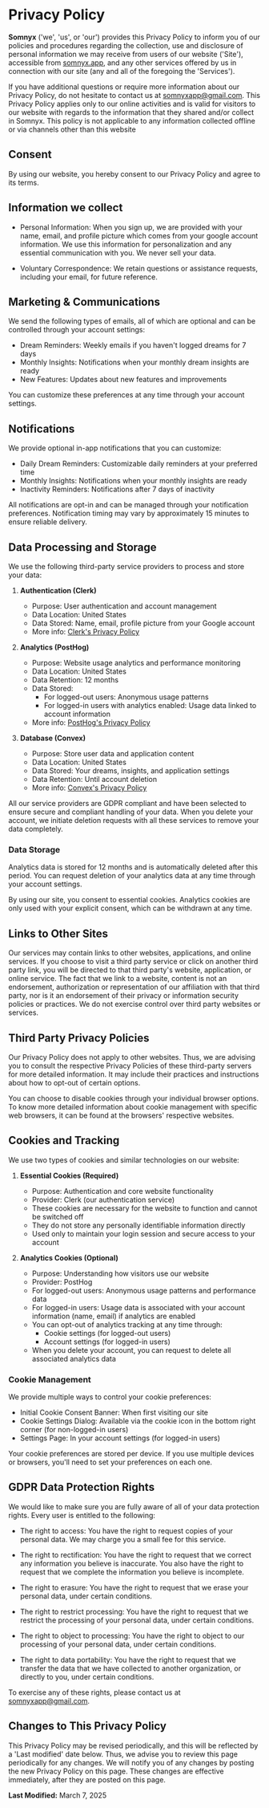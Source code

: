 # Privacy Policy

**Somnyx** ('we', 'us', or 'our') provides this Privacy Policy to inform you of our policies and procedures regarding the collection, use and disclosure of personal information we may receive from users of our website ('Site'), accessible from [somnyx.app](https://somnyx.app), and any other services offered by us in connection with our site (any and all of the foregoing the 'Services').

If you have additional questions or require more information about our Privacy Policy, do not hesitate to contact us at [somnyxapp@gmail.com](mailto:somnyxapp@gmail.com). This Privacy Policy applies only to our online activities and is valid for visitors to our website with regards to the information that they shared and/or collect in Somnyx. This policy is not applicable to any information collected offline or via channels other than this website

## Consent

By using our website, you hereby consent to our Privacy Policy and agree to its terms.

## Information we collect

- Personal Information: When you sign up, we are provided with your name, email, and profile picture which comes from your google account information. We use this information for personalization and any essential communication with you. We never sell your data.

- Voluntary Correspondence: We retain questions or assistance requests, including your email, for future reference.

## Marketing & Communications

We send the following types of emails, all of which are optional and can be controlled through your account settings:

- Dream Reminders: Weekly emails if you haven't logged dreams for 7 days
- Monthly Insights: Notifications when your monthly dream insights are ready
- New Features: Updates about new features and improvements

You can customize these preferences at any time through your account settings.

## Notifications

We provide optional in-app notifications that you can customize:

- Daily Dream Reminders: Customizable daily reminders at your preferred time
- Monthly Insights: Notifications when your monthly insights are ready
- Inactivity Reminders: Notifications after 7 days of inactivity

All notifications are opt-in and can be managed through your notification preferences. Notification timing may vary by approximately 15 minutes to ensure reliable delivery.

## Data Processing and Storage

We use the following third-party service providers to process and store your data:

1. **Authentication (Clerk)**

   - Purpose: User authentication and account management
   - Data Location: United States
   - Data Stored: Name, email, profile picture from your Google account
   - More info: [Clerk's Privacy Policy](https://clerk.com/privacy)

2. **Analytics (PostHog)**

   - Purpose: Website usage analytics and performance monitoring
   - Data Location: United States
   - Data Retention: 12 months
   - Data Stored:
     - For logged-out users: Anonymous usage patterns
     - For logged-in users with analytics enabled: Usage data linked to account information
   - More info: [PostHog's Privacy Policy](https://posthog.com/privacy)

3. **Database (Convex)**
   - Purpose: Store user data and application content
   - Data Location: United States
   - Data Stored: Your dreams, insights, and application settings
   - Data Retention: Until account deletion
   - More info: [Convex's Privacy Policy](https://www.convex.dev/legal/privacy/)

All our service providers are GDPR compliant and have been selected to ensure secure and compliant handling of your data. When you delete your account, we initiate deletion requests with all these services to remove your data completely.

### Data Storage

Analytics data is stored for 12 months and is automatically deleted after this period. You can request deletion of your analytics data at any time through your account settings.

By using our site, you consent to essential cookies. Analytics cookies are only used with your explicit consent, which can be withdrawn at any time.

## Links to Other Sites

Our services may contain links to other websites, applications, and online services. If you choose to visit a third party service or click on another third party link, you will be directed to that third party's website, application, or online service. The fact that we link to a website, content is not an endorsement, authorization or representation of our affiliation with that third party, nor is it an endorsement of their privacy or information security policies or practices. We do not exercise control over third party websites or services.

## Third Party Privacy Policies

Our Privacy Policy does not apply to other websites. Thus, we are advising you to consult the respective Privacy Policies of these third-party servers for more detailed information. It may include their practices and instructions about how to opt-out of certain options.

You can choose to disable cookies through your individual browser options. To know more detailed information about cookie management with specific web browsers, it can be found at the browsers' respective websites.

## Cookies and Tracking

We use two types of cookies and similar technologies on our website:

1. **Essential Cookies (Required)**

   - Purpose: Authentication and core website functionality
   - Provider: Clerk (our authentication service)
   - These cookies are necessary for the website to function and cannot be switched off
   - They do not store any personally identifiable information directly
   - Used only to maintain your login session and secure access to your account

2. **Analytics Cookies (Optional)**
   - Purpose: Understanding how visitors use our website
   - Provider: PostHog
   - For logged-out users: Anonymous usage patterns and performance data
   - For logged-in users: Usage data is associated with your account information (name, email) if analytics are enabled
   - You can opt-out of analytics tracking at any time through:
     - Cookie settings (for logged-out users)
     - Account settings (for logged-in users)
   - When you delete your account, you can request to delete all associated analytics data

### Cookie Management

We provide multiple ways to control your cookie preferences:

- Initial Cookie Consent Banner: When first visiting our site
- Cookie Settings Dialog: Available via the cookie icon in the bottom right corner (for non-logged-in users)
- Settings Page: In your account settings (for logged-in users)

Your cookie preferences are stored per device. If you use multiple devices or browsers, you'll need to set your preferences on each one.

## GDPR Data Protection Rights

We would like to make sure you are fully aware of all of your data protection rights. Every user is entitled to the following:

- The right to access: You have the right to request copies of your personal data. We may charge you a small fee for this service.

- The right to rectification: You have the right to request that we correct any information you believe is inaccurate. You also have the right to request that we complete the information you believe is incomplete.

- The right to erasure: You have the right to request that we erase your personal data, under certain conditions.

- The right to restrict processing: You have the right to request that we restrict the processing of your personal data, under certain conditions.

- The right to object to processing: You have the right to object to our processing of your personal data, under certain conditions.

- The right to data portability: You have the right to request that we transfer the data that we have collected to another organization, or directly to you, under certain conditions.

To exercise any of these rights, please contact us at [somnyxapp@gmail.com](mailto:somnyxapp@gmail.com).

## Changes to This Privacy Policy

This Privacy Policy may be revised periodically, and this will be reflected by a 'Last modified' date below. Thus, we advise you to review this page periodically for any changes. We will notify you of any changes by posting the new Privacy Policy on this page. These changes are effective immediately, after they are posted on this page.

**Last Modified:** March 7, 2025

